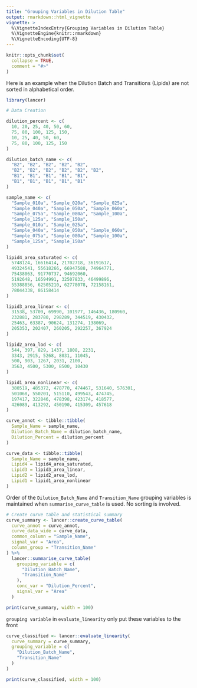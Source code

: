 ```yaml
---
title: "Grouping Variables in Dilution Table"
output: rmarkdown::html_vignette
vignette: >
  %\VignetteIndexEntry{Grouping Variables in Dilution Table}
  %\VignetteEngine{knitr::rmarkdown}
  %\VignetteEncoding{UTF-8}
---
```


```r
knitr::opts_chunk$set(
  collapse = TRUE,
  comment = "#>"
)
```

Here is an example when the Dilution Batch and Transitions (Lipids) are not sorted in alphabetical order.

```r
library(lancer)

# Data Creation

dilution_percent <- c(
  10, 20, 25, 40, 50, 60,
  75, 80, 100, 125, 150,
  10, 25, 40, 50, 60,
  75, 80, 100, 125, 150
)

dilution_batch_name <- c(
  "B2", "B2", "B2", "B2", "B2",
  "B2", "B2", "B2", "B2", "B2", "B2",
  "B1", "B1", "B1", "B1", "B1",
  "B1", "B1", "B1", "B1", "B1"
)

sample_name <- c(
  "Sample_010a", "Sample_020a", "Sample_025a",
  "Sample_040a", "Sample_050a", "Sample_060a",
  "Sample_075a", "Sample_080a", "Sample_100a",
  "Sample_125a", "Sample_150a",
  "Sample_010a", "Sample_025a",
  "Sample_040a", "Sample_050a", "Sample_060a",
  "Sample_075a", "Sample_080a", "Sample_100a",
  "Sample_125a", "Sample_150a"
)

lipid4_area_saturated <- c(
  5748124, 16616414, 21702718, 36191617,
  49324541, 55618266, 66947588, 74964771,
  75438063, 91770737, 94692060,
  5192648, 16594991, 32507833, 46499896,
  55388856, 62505210, 62778078, 72158161,
  78044338, 86158414
)

lipid3_area_linear <- c(
  31538, 53709, 69990, 101977, 146436, 180960,
  232881, 283780, 298289, 344519, 430432,
  25463, 63387, 90624, 131274, 138069,
  205353, 202407, 260205, 292257, 367924
)

lipid2_area_lod <- c(
  544, 397, 829, 1437, 1808, 2231,
  3343, 2915, 5268, 8031, 11045,
  500, 903, 1267, 2031, 2100,
  3563, 4500, 5300, 8500, 10430
)

lipid1_area_nonlinear <- c(
  380519, 485372, 478770, 474467, 531640, 576301,
  501068, 550201, 515110, 499543, 474745,
  197417, 322846, 478398, 423174, 418577,
  426089, 413292, 450190, 415309, 457618
)

curve_annot <- tibble::tibble(
  Sample_Name = sample_name,
  Dilution_Batch_Name = dilution_batch_name,
  Dilution_Percent = dilution_percent
)

curve_data <- tibble::tibble(
  Sample_Name = sample_name,
  Lipid4 = lipid4_area_saturated,
  Lipid3 = lipid3_area_linear,
  Lipid2 = lipid2_area_lod,
  Lipid1 = lipid1_area_nonlinear
)
```

Order of the `Dilution_Batch_Name` and `Transition_Name` grouping variables is maintained when `summarise_curve_table` is used. No sorting is involved.

```r
# Create curve table and statistical summary
curve_summary <- lancer::create_curve_table(
  curve_annot = curve_annot,
  curve_data_wide = curve_data,
  common_column = "Sample_Name",
  signal_var = "Area",
  column_group = "Transition_Name"
) %>%
  lancer::summarise_curve_table(
    grouping_variable = c(
      "Dilution_Batch_Name",
      "Transition_Name"
    ),
    conc_var = "Dilution_Percent",
    signal_var = "Area"
  )
```

```r
print(curve_summary, width = 100)
```

`grouping variable` in `evaluate_linearity` only put these variables to the front

```r
curve_classified <- lancer::evaluate_linearity(
  curve_summary = curve_summary,
  grouping_variable = c(
    "Dilution_Batch_Name",
    "Transition_Name"
  )
)
```

```r
print(curve_classified, width = 100)
```
